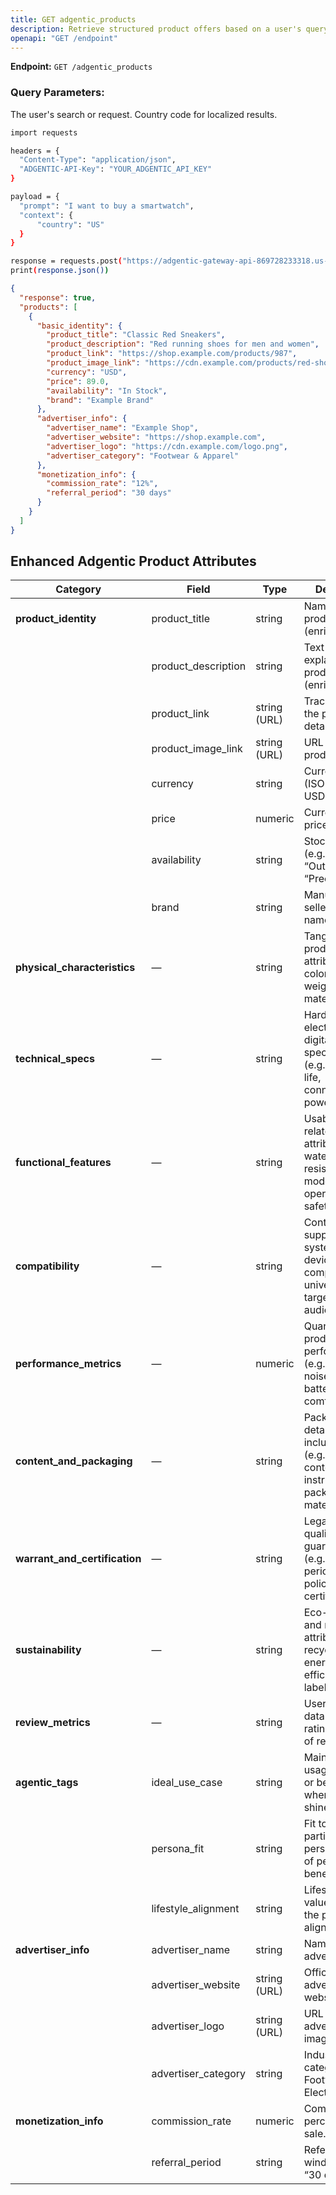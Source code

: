 ```yaml
---
title: GET adgentic_products
description: Retrieve structured product offers based on a user's query.
openapi: "GET /endpoint"
---
```




<Endpoint method="GET" path="/adgentic_products" />

<Copy />


**Endpoint:** <code>GET /adgentic_products</code>


### Query Parameters:

<ParamField path="prompt" type="string" required>
  The user's search or request.
</ParamField>


<ParamField path="country" type="string" optional>
  Country code for localized results.
</ParamField>


<Panel>
<RequestExample>

```bash Python Request Code Snippet
import requests

headers = {
  "Content-Type": "application/json",
  "ADGENTIC-API-Key": "YOUR_ADGENTIC_API_KEY"
}

payload = {
  "prompt": "I want to buy a smartwatch",
  "context": {
      "country": "US"
  }
}

response = requests.post("https://adgentic-gateway-api-869728233318.us-central1.run.app/api/v1/query", json=payload, headers=headers)
print(response.json())
```

```json Sample Response
{
  "response": true,
  "products": [
    {
      "basic_identity": {
        "product_title": "Classic Red Sneakers",
        "product_description": "Red running shoes for men and women",
        "product_link": "https://shop.example.com/products/987",
        "product_image_link": "https://cdn.example.com/products/red-shoes.jpg",
        "currency": "USD",
        "price": 89.0,
        "availability": "In Stock",
        "brand": "Example Brand"
      },
      "advertiser_info": {
        "advertiser_name": "Example Shop",
        "advertiser_website": "https://shop.example.com",
        "advertiser_logo": "https://cdn.example.com/logo.png",
        "advertiser_category": "Footwear & Apparel"
      },
      "monetization_info": {
        "commission_rate": "12%",
        "referral_period": "30 days"
      }
    }
  ]
}

```

</RequestExample>
</Panel>

## Enhanced Adgentic Product Attributes


| **Category**                    | **Field**            | **Type**     | **Description**                                                                                    |
| ------------------------------- | -------------------- | ------------ | -------------------------------------------------------------------------------------------------- |
| **product\_identity**           | product\_title       | string       | Name of the product (enriched).                                                                    |
|                                 | product\_description | string       | Text description explaining the product (enriched).                                                |
|                                 | product\_link        | string (URL) | Tracking link to the product detail page.                                                          |
|                                 | product\_image\_link | string (URL) | URL of the main product image.                                                                     |
|                                 | currency             | string       | Currency code (ISO 4217, e.g., USD, EUR).                                                          |
|                                 | price                | numeric      | Current product price.                                                                             |
|                                 | availability         | string       | Stock status (e.g., “In Stock”, “Out of Stock”, “Preorder”).                                       |
|                                 | brand                | string       | Manufacturer or seller’s brand name.                                                               |
| **physical\_characteristics**   | —                    | string       | Tangible, visible product attributes (e.g., color, size, weight, material).                        |
| **technical\_specs**            | —                    | string       | Hardware, electronic or digital specifications (e.g., battery life, connectivity, power rating).   |
| **functional\_features**        | —                    | string       | Usability-related attributes (e.g., water resistance, modes of operation, safety features).        |
| **compatibility**               | —                    | string       | Contexts and supported systems (e.g., device compatibility, universal fit, target audience).       |
| **performance\_metrics**        | —                    | numeric      | Quantifiable product performance (e.g., speed, noise level, battery duration, comfort rating).     |
| **content\_and\_packaging**     | —                    | string       | Packaging details and included items (e.g., box contents, setup instructions, packaging material). |
| **warrant\_and\_certification** | —                    | string       | Legal and quality guarantees (e.g., warranty period, return policies, certifications).             |
| **sustainability**              | —                    | string       | Eco-friendly and repairability attributes (e.g., recyclability, energy efficiency, eco-labels).    |
| **review\_metrics**             | —                    | string       | User feedback data (e.g., ratings, number of reviews).                                             |
| **agentic\_tags**               | ideal\_use\_case     | string       | Main intended usage scenario or best settings where product shines.                                |
|                                 | persona\_fit         | string       | Fit to a particular user persona (types of people who benefit most).                               |
|                                 | lifestyle\_alignment | string       | Lifestyle or value context the product aligns with.                                                |
| **advertiser\_info**            | advertiser\_name     | string       | Name of the advertiser/seller.                                                                     |
|                                 | advertiser\_website  | string (URL) | Official advertiser website.                                                                       |
|                                 | advertiser\_logo     | string (URL) | URL of advertiser’s logo image.                                                                    |
|                                 | advertiser\_category | string       | Industry or category (e.g., Footwear, Electronics).                                                |
| **monetization\_info**          | commission\_rate     | numeric      | Commission percentage per sale.                                                                    |
|                                 | referral\_period     | string       | Referral cookie window (e.g., “30 days”).                                                          |





<Feedback />
